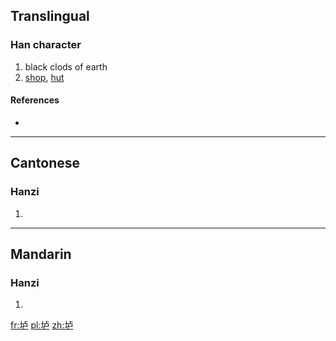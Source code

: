 {{also|壚}}
==Translingual==

===Han character===
{{Han char|rn=32|rad=土|as=05|sn=8|four=|canj=土卜尸 (GYS)}}

# black clods of earth
# [[shop]], [[hut]]

====References====
* {{Han ref|kx=0227.271|hdz=10431.010|uh=5786|ud=22406}}

----

==Cantonese==

===Hanzi===
{{yue-hanzi|jyut=|y=lou4|tra=壚}}

# {{defn|lang=yue|sort=土05}}

----

==Mandarin==

===Hanzi===
{{cmn-hanzi|tra=壚|pin=[[lú]] ([[lu2]])|wg=lu<sup>2</sup>}}

# {{defn|lang=cmn|sort=土05}}

[[fr:垆]]
[[pl:垆]]
[[zh:垆]]